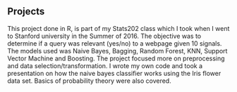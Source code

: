 ## Projects

<ProjectCard title="Binary Classifier" link="https://anantham.github.io/Stats202/" bg="linear-gradient(to right, #D4145A 0%, #FBB03B 100%)">
This project done in R, is part of my Stats202 class which I took when I went to Stanford university in the Summer of 2016. The objective was to determine if a query was relevant (yes/no) to a webpage given 10 signals. The models used was Naive Bayes, Bagging, Random Forest, KNN, Support Vector Machine and Boosting. The project focused more on preprocessing and data selection/transformation.
</ProjectCard>

<ProjectCard title="Gaussian Naive Bayes classifier" link="https://anantham.github.io/NaiveBayesKS/" bg="linear-gradient(to right, #D585FF 0%, #00FFEE 100%)">
I wrote my own code and took a presentation on how the naive bayes classifier works using the Iris flower data set. Basics of probability theory were also covered.
</ProjectCard>

